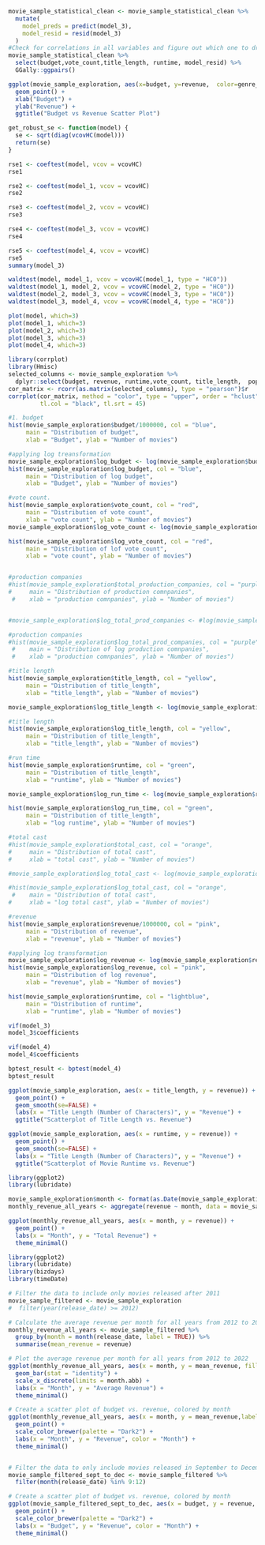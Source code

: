 ```r

movie_sample_statistical_clean <- movie_sample_statistical_clean %>% 
  mutate(
    model_preds = predict(model_3), 
    model_resid = resid(model_3)
  ) 
#Check for correlations in all variables and figure out which one to drop 
movie_sample_statistical_clean %>% 
  select(budget,vote_count,title_length, runtime, model_resid) %>% 
  GGally::ggpairs()
```



```r
ggplot(movie_sample_exploration, aes(x=budget, y=revenue,  color=genre_category)) +
  geom_point() +
  xlab("Budget") +
  ylab("Revenue") +
  ggtitle("Budget vs Revenue Scatter Plot")
```



```r
get_robust_se <- function(model) {
  se <- sqrt(diag(vcovHC(model)))
  return(se)
}

rse1 <- coeftest(model, vcov = vcovHC)
rse1

rse2 <- coeftest(model_1, vcov = vcovHC)
rse2

rse3 <- coeftest(model_2, vcov = vcovHC)
rse3

rse4 <- coeftest(model_3, vcov = vcovHC)
rse4

rse5 <- coeftest(model_4, vcov = vcovHC)
rse5
summary(model_3)
```

```r
waldtest(model, model_1, vcov = vcovHC(model_1, type = "HC0"))
waldtest(model_1, model_2, vcov = vcovHC(model_2, type = "HC0"))
waldtest(model_2, model_3, vcov = vcovHC(model_3, type = "HC0"))
waldtest(model_3, model_4, vcov = vcovHC(model_4, type = "HC0"))
```

```r
plot(model, which=3)
plot(model_1, which=3)
plot(model_2, which=3)
plot(model_3, which=3)
plot(model_4, which=3)
```


```r
library(corrplot)
library(Hmisc)
selected_columns <- movie_sample_exploration %>%
  dplyr::select(budget, revenue, runtime,vote_count, title_length,  popularity)
cor_matrix <- rcorr(as.matrix(selected_columns), type = "pearson")$r
corrplot(cor_matrix, method = "color", type = "upper", order = "hclust", 
         tl.col = "black", tl.srt = 45)
```


```r
#1. budget
hist(movie_sample_exploration$budget/1000000, col = "blue", 
     main = "Distribution of budget",
     xlab = "Budget", ylab = "Number of movies")

#applying log treansformation
movie_sample_exploration$log_budget <- log(movie_sample_exploration$budget/1000000)
hist(movie_sample_exploration$log_budget, col = "blue", 
     main = "Distribution of log budget",
     xlab = "Budget", ylab = "Number of movies")

#vote count. 
hist(movie_sample_exploration$vote_count, col = "red", 
     main = "Distribution of vote count",
     xlab = "vote count", ylab = "Number of movies")
movie_sample_exploration$log_vote_count <- log(movie_sample_exploration$vote_count)

hist(movie_sample_exploration$log_vote_count, col = "red", 
     main = "Distribution of lof vote count",
     xlab = "vote count", ylab = "Number of movies")


#production companies
#hist(movie_sample_exploration$total_production_companies, col = "purple", 
#     main = "Distribution of production comnpanies",
 #    xlab = "production comnpanies", ylab = "Number of movies")


#movie_sample_exploration$log_total_prod_companies <- #log(movie_sample_exploration$total_production_companies)

#production companies
#hist(movie_sample_exploration$log_total_prod_companies, col = "purple", 
 #    main = "Distribution of log production comnpanies",
 #    xlab = "production comnpanies", ylab = "Number of movies")

#title length
hist(movie_sample_exploration$title_length, col = "yellow", 
     main = "Distribution of title_length",
     xlab = "title_length", ylab = "Number of movies")

movie_sample_exploration$log_title_length <- log(movie_sample_exploration$title_length)

#title length
hist(movie_sample_exploration$log_title_length, col = "yellow", 
     main = "Distribution of title_length",
     xlab = "title_length", ylab = "Number of movies")

#run time
hist(movie_sample_exploration$runtime, col = "green", 
     main = "Distribution of title_length",
     xlab = "runtime", ylab = "Number of movies")

movie_sample_exploration$log_run_time <- log(movie_sample_exploration$runtime)

hist(movie_sample_exploration$log_run_time, col = "green", 
     main = "Distribution of title_length",
     xlab = "log runtime", ylab = "Number of movies")

#total cast
#hist(movie_sample_exploration$total_cast, col = "orange", 
#     main = "Distribution of total cast",
#     xlab = "total cast", ylab = "Number of movies")

#movie_sample_exploration$log_total_cast <- log(movie_sample_exploration$total_cast)

#hist(movie_sample_exploration$log_total_cast, col = "orange", 
 #    main = "Distribution of total cast",
#     xlab = "log total cast", ylab = "Number of movies")

#revenue
hist(movie_sample_exploration$revenue/1000000, col = "pink", 
     main = "Distribution of revenue",
     xlab = "revenue", ylab = "Number of movies")

#applying log transformation
movie_sample_exploration$log_revenue <- log(movie_sample_exploration$revenue/1000000)
hist(movie_sample_exploration$log_revenue, col = "pink", 
     main = "Distribution of log revenue",
     xlab = "revenue", ylab = "Number of movies")

hist(movie_sample_exploration$runtime, col = "lightblue", 
     main = "Distribution of runtime",
     xlab = "runtime", ylab = "Number of movies")

```




```r
vif(model_3)
model_3$coefficients

vif(model_4)
model_4$coefficients
```

```r
bptest_result <- bptest(model_4)
bptest_result
```

```r
ggplot(movie_sample_exploration, aes(x = title_length, y = revenue)) +
  geom_point() +
  geom_smooth(se=FALSE) +
  labs(x = "Title Length (Number of Characters)", y = "Revenue") +
  ggtitle("Scatterplot of Title Length vs. Revenue")

ggplot(movie_sample_exploration, aes(x = runtime, y = revenue)) +
  geom_point() +
  geom_smooth(se=FALSE) +
  labs(x = "Title Length (Number of Characters)", y = "Revenue") +
  ggtitle("Scatterplot of Movie Runtime vs. Revenue")
```



```r
library(ggplot2)
library(lubridate)

movie_sample_exploration$month <- format(as.Date(movie_sample_exploration$release_date), "%m")
monthly_revenue_all_years <- aggregate(revenue ~ month, data = movie_sample_exploration, FUN = sum, na.rm = TRUE)

ggplot(monthly_revenue_all_years, aes(x = month, y = revenue)) +
  geom_point() +
  labs(x = "Month", y = "Total Revenue") +
  theme_minimal()   
```

```r
library(ggplot2)
library(lubridate)
library(bizdays)
library(timeDate)

# Filter the data to include only movies released after 2011
movie_sample_filtered <- movie_sample_exploration 
#  filter(year(release_date) >= 2012)

# Calculate the average revenue per month for all years from 2012 to 2022
monthly_revenue_all_years <- movie_sample_filtered %>%
  group_by(month = month(release_date, label = TRUE)) %>%
  summarise(mean_revenue = revenue)

# Plot the average revenue per month for all years from 2012 to 2022
ggplot(monthly_revenue_all_years, aes(x = month, y = mean_revenue, fill = month)) +
  geom_bar(stat = "identity") +
  scale_x_discrete(limits = month.abb) +
  labs(x = "Month", y = "Average Revenue") +
  theme_minimal()

# Create a scatter plot of budget vs. revenue, colored by month
ggplot(monthly_revenue_all_years, aes(x = month, y = mean_revenue,label = TRUE)) +
  geom_point() +
  scale_color_brewer(palette = "Dark2") +
  labs(x = "Month", y = "Revenue", color = "Month") +
  theme_minimal()


# Filter the data to only include movies released in September to December
movie_sample_filtered_sept_to_dec <- movie_sample_filtered %>%
  filter(month(release_date) %in% 9:12)

# Create a scatter plot of budget vs. revenue, colored by month
ggplot(movie_sample_filtered_sept_to_dec, aes(x = budget, y = revenue, color = month(release_date, label = TRUE))) +
  geom_point() +
  scale_color_brewer(palette = "Dark2") +
  labs(x = "Budget", y = "Revenue", color = "Month") +
  theme_minimal()
```